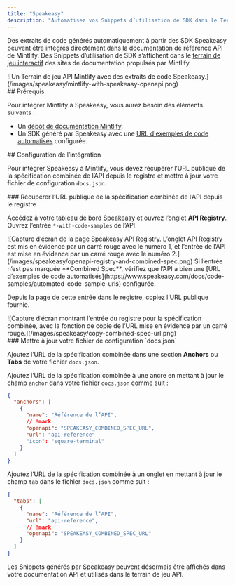 ```yaml
---
title: "Speakeasy"
description: "Automatisez vos Snippets d’utilisation de SDK dans le Terrain de jeu API"
---
```


Des extraits de code générés automatiquement à partir des SDK Speakeasy peuvent être intégrés directement dans la documentation de référence API de Mintlify. Des Snippets d’utilisation de SDK s’affichent dans le [terrain de jeu interactif](/fr/api-playground/overview) des sites de documentation propulsés par Mintlify.

<Frame>
  ![Un Terrain de jeu API Mintlify avec des extraits de code Speakeasy.](/images/speakeasy/mintlify-with-speakeasy-openapi.png)
</Frame>

<div id="prerequisites">
  ## Prérequis
</div>

Pour intégrer Mintlify à Speakeasy, vous aurez besoin des éléments suivants :

* Un [dépôt de documentation Mintlify](/fr/quickstart#creating-the-repository).
* Un SDK généré par Speakeasy avec une [URL d&#39;exemples de code automatisés](https://www.speakeasy.com/docs/code-samples/automated-code-sample-urls) configurée.

<div id="setting-up-the-integration">
  ## Configuration de l’intégration
</div>

Pour intégrer Speakeasy à Mintlify, vous devez récupérer l’URL publique de la spécification combinée de l’API depuis le registre et mettre à jour votre fichier de configuration `docs.json`.

<div id="get-the-apis-combined-spec-public-url-from-the-registry">
  ### Récupérer l’URL publique de la spécification combinée de l’API depuis le registre
</div>

Accédez à votre [tableau de bord Speakeasy](https://app.speakeasy.com) et ouvrez l’onglet **API Registry**. Ouvrez l’entrée `*-with-code-samples` de l’API.

<Frame>
  ![Capture d’écran de la page Speakeasy API Registry. L’onglet API Registry est mis en évidence par un carré rouge avec le numéro 1, et l’entrée de l’API est mise en évidence par un carré rouge avec le numéro 2.](/images/speakeasy/openapi-registry-and-combined-spec.png)
</Frame>

<Note>
  Si l’entrée n’est pas marquée **Combined Spec**, vérifiez que l’API a bien une [URL d’exemples de code automatisés](https://www.speakeasy.com/docs/code-samples/automated-code-sample-urls) configurée.
</Note>

Depuis la page de cette entrée dans le registre, copiez l’URL publique fournie.

<Frame>
  ![Capture d’écran montrant l’entrée du registre pour la spécification combinée, avec la fonction de copie de l’URL mise en évidence par un carré rouge.](/images/speakeasy/copy-combined-spec-url.png)
</Frame>

<div id="update-your-docsjson-configuration-file">
  ### Mettre à jour votre fichier de configuration `docs.json`
</div>

Ajoutez l’URL de la spécification combinée dans une section **Anchors** ou **Tabs** de votre fichier `docs.json`.

Ajoutez l’URL de la spécification combinée à une ancre en mettant à jour le champ `anchor` dans votre fichier `docs.json` comme suit :

```json docs.json
{
  "anchors": [
    {
      "name": "Référence de l’API",
      // !mark
      "openapi": "SPEAKEASY_COMBINED_SPEC_URL",
      "url": "api-reference"
      "icon": "square-terminal"
    }
  ]
}
```

Ajoutez l’URL de la spécification combinée à un onglet en mettant à jour le champ `tab` dans le fichier `docs.json` comme suit :

```json docs.json
{
  "tabs": [
    {
      "name": "Référence de l’API",
      "url": "api-reference",
      // !mark
      "openapi": "SPEAKEASY_COMBINED_SPEC_URL"
    }
  ]
}
```

Les Snippets générés par Speakeasy peuvent désormais être affichés dans votre documentation API et utilisés dans le terrain de jeu API.
